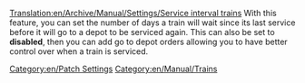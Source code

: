 [[Translation:en/Archive/Manual/Settings/Service interval trains]]
With this feature, you can set the number of days a train will wait since its last service before it will go to a depot to be serviced again. This can also be set to '''disabled''', then you can add go to depot orders allowing you to have better control over when a train is serviced.
[[Category:en/Patch Settings]]
[[Category:en/Manual/Trains]]

{{en/Stub}}